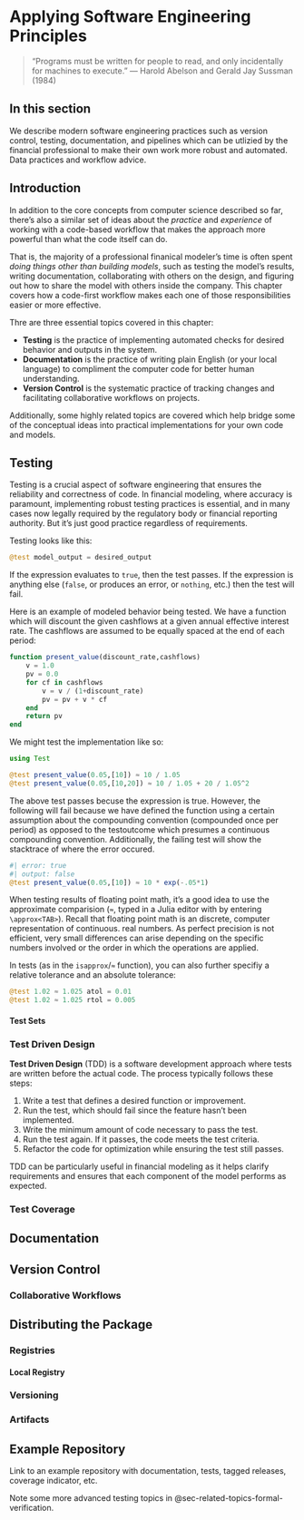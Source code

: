 # Applying Software Engineering Principles {#sec-software-principles}

> “Programs must be written for people to read, and only incidentally for machines to execute.” — Harold Abelson and Gerald Jay Sussman (1984)

## In this section

We describe modern software engineering practices such as version control, testing, documentation, and pipelines which can be utlizied by the financial professional to make their own work more robust and automated. Data practices and workflow advice.

## Introduction

In addition to the core concepts from computer science described so far, there's also a similar set of ideas about the *practice* and *experience* of working with a code-based workflow that makes the approach more powerful than what the code itself can do. 

That is, the majority of a professional finanical modeler's time is often spent *doing things other than building models*, such as testing the model's results, writing documentation, collaborating with others on the design, and figuring out how to share the model with others inside the company. This chapter covers how a code-first workflow makes each one of those responsibilities easier or more effective.

Thre are three essential topics covered in this chapter:

- **Testing** is the practice of implementing automated checks for desired behavior and outputs in the system.
- **Documentation** is the practice of writing plain English (or your local language) to compliment the computer code for better human understanding.
- **Version Control** is the systematic practice of tracking changes and facilitating collaborative workflows on projects.

Additionally, some highly related topics are covered which help bridge some of the conceptual ideas into practical implementations for your own code and models.

## Testing

Testing is a crucial aspect of software engineering that ensures the reliability and correctness of code. In financial modeling, where accuracy is paramount, implementing robust testing practices is essential, and in many cases now legally required by the regulatory body or financial reporting authority. But it's just good practice regardless of requirements.

Testing looks like this:

```julia
@test model_output = desired_output
```

If the expression evaluates to `true`, then the test passes. If the expression is anything else (`false`, or produces an error, or `nothing`, etc.) then the test will fail.

Here is an example of modeled behavior being tested. We have a function which will discount the given cashflows at a given annual effective interest rate. The cashflows are assumed to be equally spaced at the end of each period:

```julia
function present_value(discount_rate,cashflows)
    v = 1.0
    pv = 0.0
    for cf in cashflows
        v = v / (1+discount_rate)
        pv = pv + v * cf
    end
    return pv
end
```

We might test the implementation like so:

```julia
using Test

@test present_value(0.05,[10]) ≈ 10 / 1.05
@test present_value(0.05,[10,20]) ≈ 10 / 1.05 + 20 / 1.05^2
```

The above test passes becuse the expression is true. However, the following will fail because we have defined the function using a certain assumption about the compounding convention (compounded once per period) as opposed to the testoutcome which presumes a continuous compounding convention. Additionally, the failing test will show the stacktrace of where the error occured.

```julia
#| error: true
#| output: false
@test present_value(0.05,[10]) ≈ 10 * exp(-.05*1)
```

:::callout-tip
When testing results of floating point math, it's a good idea to use the approximate comparision (`≈`, typed in a Julia editor with by entering `\approx<TAB>`). Recall that floating point math is an discrete, computer representation of continuous. real numbers. As perfect precision is not efficient, very small differences can arise depending on the specific numbers involved or the order in which the operations are applied.

In tests (as in the `isapprox`/`≈` function), you can also further specifiy a relative tolerance and an absolute tolerance:

```julia
@test 1.02 ≈ 1.025 atol = 0.01
@test 1.02 ≈ 1.025 rtol = 0.005
```
:::

#### Test Sets



### Test Driven Design

**Test Driven Design** (TDD) is a software development approach where tests are written before the actual code. The process typically follows these steps:

1. Write a test that defines a desired function or improvement.
2. Run the test, which should fail since the feature hasn't been implemented.
3. Write the minimum amount of code necessary to pass the test.
4. Run the test again. If it passes, the code meets the test criteria.
5. Refactor the code for optimization while ensuring the test still passes.

TDD can be particularly useful in financial modeling as it helps clarify requirements and ensures that each component of the model performs as expected.

### Test Coverage

## Documentation

## Version Control

### Collaborative Workflows

## Distributing the Package

### Registries

#### Local Registry

### Versioning

### Artifacts

## Example Repository

Link to an example repository with documentation, tests, tagged releases, coverage indicator, etc.



Note some more advanced testing topics in @sec-related-topics-formal-verification.